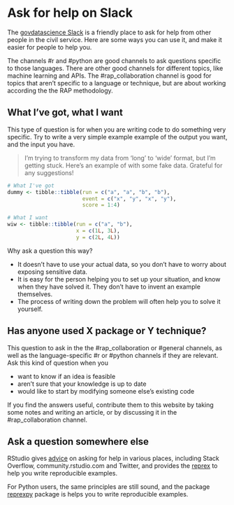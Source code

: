 # Ask for help on Slack

The [govdatascience Slack](govdatascience.slack.com) is a friendly place to ask
for help from other people in the civil service.  Here are some ways you can
use it, and make it easier for people to help you.

The channels #r and #python are good channels to ask questions specific to those
languages.  There are other good channels for different topics, like machine
learning and APIs.  The #rap_collaboration channel is good for topics that
aren't specific to a language or technique, but are about working according the
the RAP methodology.

## What I've got, what I want

This type of question is for when you are writing code to do something very
specific. Try to write a very simple example example of the output you want, and
the input you have.

> I'm trying to transform my data from 'long' to 'wide' format, but I'm getting
> stuck. Here's an example of with some fake data.  Grateful for any
> suggestions!

```r
# What I've got
dummy <- tibble::tibble(run = c("a", "a", "b", "b"),
                        event = c("x", "y", "x", "y"),
                        score = 1:4)

# What I want
wiw <- tibble::tibble(run = c("a", "b"),
                      x = c(1L, 3L),
                      y = c(2L, 4L))
```

Why ask a question this way?

* It doesn't have to use your actual data, so you don't have to worry
about exposing sensitive data.
* It is easy for the person helping you to set up your situation, and know when
  they have solved it.  They don't have to invent an example themselves.
* The process of writing down the problem will often help you to solve it
  yourself.

## Has anyone used X package or Y technique?

This question to ask in the the #rap_collaboration or #general channels, as well
as the language-specific #r or #python channels if they are relevant.  Ask this
kind of question when you

* want to know if an idea is feasible
* aren't sure that your knowledge is up to date
* would like to start by modifying someone else's existing code

If you find the answers useful, contribute them to this website by taking some
notes and writing an article, or by discussing it in the #rap_collaboration
channel.

## Ask a question somewhere else

RStudio gives [advice](https://www.tidyverse.org/help/) on asking for help in
various places, including Stack Overflow, community.rstudio.com and Twitter, and
provides the [reprex](https://reprex.tidyverse.org/) to help you write
reproducible examples.

For Python users, the same principles are still sound, and the package [reprexpy](https://pypi.org/project/reprexpy/) package is helps you to write reproducible examples.
